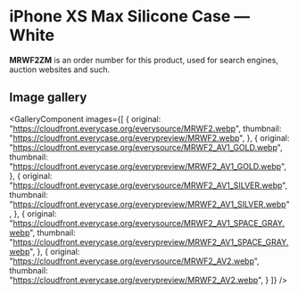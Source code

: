 
# iPhone XS Max Silicone Case — White

<Callout type='info' emoji='👉🏻'>**MRWF2ZM** is an order number for this product, used for search engines, auction websites and such.</Callout>

## Image gallery

<GalleryComponent
    images={[
      {
        original: "https://cloudfront.everycase.org/everysource/MRWF2.webp",
        thumbnail: "https://cloudfront.everycase.org/everypreview/MRWF2.webp",
      },
      {
        original: "https://cloudfront.everycase.org/everysource/MRWF2_AV1_GOLD.webp",
        thumbnail: "https://cloudfront.everycase.org/everypreview/MRWF2_AV1_GOLD.webp",
      },
      {
        original: "https://cloudfront.everycase.org/everysource/MRWF2_AV1_SILVER.webp",
        thumbnail: "https://cloudfront.everycase.org/everypreview/MRWF2_AV1_SILVER.webp",
      },
      {
        original: "https://cloudfront.everycase.org/everysource/MRWF2_AV1_SPACE_GRAY.webp",
        thumbnail: "https://cloudfront.everycase.org/everypreview/MRWF2_AV1_SPACE_GRAY.webp",
      },
      {
        original: "https://cloudfront.everycase.org/everysource/MRWF2_AV2.webp",
        thumbnail: "https://cloudfront.everycase.org/everypreview/MRWF2_AV2.webp",
      }
    ]}
  />
